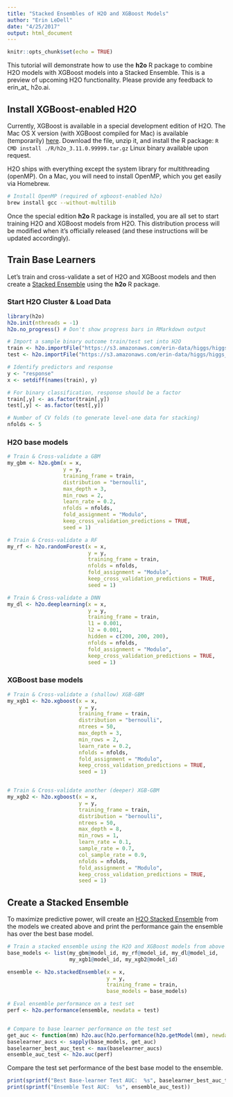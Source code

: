```yaml
---
title: "Stacked Ensembles of H2O and XGBoost Models"
author: "Erin LeDell"
date: "4/25/2017"
output: html_document
---
```


```r
knitr::opts_chunk$set(echo = TRUE)
```

This tutorial will demonstrate how to use the **h2o** R package to combine H2O models with XGBoost models into a Stacked Ensemble.  This is a preview of upcoming H2O functionality.  Please provide any feedback to erin_at_ h2o.ai.

## Install XGBoost-enabled H2O

Currently, XGBoost is available in a special development edition of H2O.  The Mac OS X version (with XGBoost compiled for Mac) is available (temporarily) [here](https://slack-files.com/T0329MHH6-F53HJUP5E-11e85e527b).  Download the file, unzip it, and install the R package: `R CMD install ./R/h2o_3.11.0.99999.tar.gz`  Linux binary available upon request.

H2O ships with everything except the system library for multithreading (openMP).  On a Mac, you will need to install OpenMP, which you get easily via Homebrew.

```bash
# Install OpenMP (required of xgboost-enabled h2o)
brew install gcc --without-multilib
```
Once the special edition **h2o** R package is installed, you are all set to start training H2O and XGBoost models from H2O.  This distribution process will be modified when it's officially released (and these instructions will be updated accordingly).


## Train Base Learners

Let's train and cross-validate a set of H2O and XGBoost models and then create a [Stacked Ensemble](http://docs.h2o.ai/h2o/latest-stable/h2o-docs/data-science/stacked-ensembles.html) using the **h2o** R package.

### Start H2O Cluster & Load Data

```r
library(h2o)
h2o.init(nthreads = -1)
h2o.no_progress() # Don't show progress bars in RMarkdown output

# Import a sample binary outcome train/test set into H2O
train <- h2o.importFile("https://s3.amazonaws.com/erin-data/higgs/higgs_train_10k.csv")
test <- h2o.importFile("https://s3.amazonaws.com/erin-data/higgs/higgs_test_5k.csv")

# Identify predictors and response
y <- "response"
x <- setdiff(names(train), y)

# For binary classification, response should be a factor
train[,y] <- as.factor(train[,y])
test[,y] <- as.factor(test[,y])

# Number of CV folds (to generate level-one data for stacking)
nfolds <- 5
```

### H2O base models

```r
# Train & Cross-validate a GBM
my_gbm <- h2o.gbm(x = x,
                  y = y,
                  training_frame = train,
                  distribution = "bernoulli",
                  max_depth = 3,
                  min_rows = 2,
                  learn_rate = 0.2,
                  nfolds = nfolds,
                  fold_assignment = "Modulo",
                  keep_cross_validation_predictions = TRUE,
                  seed = 1)

# Train & Cross-validate a RF
my_rf <- h2o.randomForest(x = x,
                          y = y,
                          training_frame = train,
                          nfolds = nfolds,
                          fold_assignment = "Modulo",
                          keep_cross_validation_predictions = TRUE,
                          seed = 1)

# Train & Cross-validate a DNN
my_dl <- h2o.deeplearning(x = x,
                          y = y,
                          training_frame = train,
                          l1 = 0.001,
                          l2 = 0.001,
                          hidden = c(200, 200, 200),
                          nfolds = nfolds,
                          fold_assignment = "Modulo",
                          keep_cross_validation_predictions = TRUE,
                          seed = 1)
```



### XGBoost base models

```r
# Train & Cross-validate a (shallow) XGB-GBM
my_xgb1 <- h2o.xgboost(x = x,
                       y = y,
                       training_frame = train,
                       distribution = "bernoulli",
                       ntrees = 50,
                       max_depth = 3,
                       min_rows = 2,
                       learn_rate = 0.2,
                       nfolds = nfolds,
                       fold_assignment = "Modulo",
                       keep_cross_validation_predictions = TRUE,
                       seed = 1)


# Train & Cross-validate another (deeper) XGB-GBM
my_xgb2 <- h2o.xgboost(x = x,
                       y = y,
                       training_frame = train,
                       distribution = "bernoulli",
                       ntrees = 50,
                       max_depth = 8,
                       min_rows = 1,
                       learn_rate = 0.1,
                       sample_rate = 0.7,
                       col_sample_rate = 0.9,
                       nfolds = nfolds,
                       fold_assignment = "Modulo",
                       keep_cross_validation_predictions = TRUE,
                       seed = 1)
```


## Create a Stacked Ensemble

To maximize predictive power, will create an [H2O Stacked Ensemble](http://docs.h2o.ai/h2o/latest-stable/h2o-docs/data-science/stacked-ensembles.html) from the models we created above and print the performance gain the ensemble has over the best base model.

```r
# Train a stacked ensemble using the H2O and XGBoost models from above
base_models <- list(my_gbm@model_id, my_rf@model_id, my_dl@model_id,  
                    my_xgb1@model_id, my_xgb2@model_id)

ensemble <- h2o.stackedEnsemble(x = x,
                                y = y,
                                training_frame = train,
                                base_models = base_models)

# Eval ensemble performance on a test set
perf <- h2o.performance(ensemble, newdata = test)


# Compare to base learner performance on the test set
get_auc <- function(mm) h2o.auc(h2o.performance(h2o.getModel(mm), newdata = test))
baselearner_aucs <- sapply(base_models, get_auc)
baselearner_best_auc_test <- max(baselearner_aucs)
ensemble_auc_test <- h2o.auc(perf)
```

Compare the test set performance of the best base model to the ensemble.

```r
print(sprintf("Best Base-learner Test AUC:  %s", baselearner_best_auc_test))
print(sprintf("Ensemble Test AUC:  %s", ensemble_auc_test))
```
